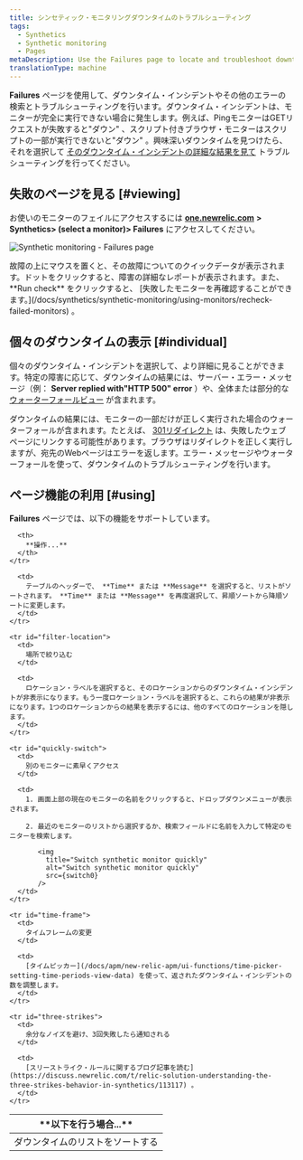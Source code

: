 ```yaml
---
title: シンセティック・モニタリングダウンタイムのトラブルシューティング
tags:
  - Synthetics
  - Synthetic monitoring
  - Pages
metaDescription: Use the Failures page to locate and troubleshoot downtime incidents. Jump to a results from each downtime incident to understand the failure.
translationType: machine
---
```




**Failures** ページを使用して、ダウンタイム・インシデントやその他のエラーの検索とトラブルシューティングを行います。ダウンタイム・インシデントは、モニターが完全に実行できない場合に発生します。例えば、PingモニターはGETリクエストが失敗すると"ダウン" 、スクリプト付きブラウザ・モニターはスクリプトの一部が実行できないと"ダウン" 。興味深いダウンタイムを見つけたら、それを選択して [そのダウンタイム・インシデントの詳細な結果を見て](/docs/synthetics/new-relic-synthetics/using-monitors/viewing-monitor-results#understanding) トラブルシューティングを行ってください。

## 失敗のページを見る [#viewing]

お使いのモニターのフェイルにアクセスするには [**one.newrelic.com**](http://one.newrelic.com/) **> Synthetics> (select a monitor)> Failures** にアクセスしてください。

<img
  title="Synthetic monitoring - Failures page"
  alt="Synthetic monitoring - Failures page"
  src={failures}
/>

<figcaption>
  故障の上にマウスを置くと、その故障についてのクイックデータが表示されます。ドットをクリックすると、障害の詳細なレポートが表示されます。また、 **Run check** をクリックすると、 [失敗したモニターを再確認することができます。](/docs/synthetics/synthetic-monitoring/using-monitors/recheck-failed-monitors) 。
</figcaption>

## 個々のダウンタイムの表示 [#individual]

個々のダウンタイム・インシデントを選択して、より詳細に見ることができます。特定の障害に応じて、ダウンタイムの結果には、サーバー・エラー・メッセージ（例： **Server replied with"HTTP 500" error** ）や、全体または部分的な [ウォーターフォールビュー](/docs/synthetics/new-relic-synthetics/using-monitors/viewing-monitor-results#understanding) が含まれます。

ダウンタイムの結果には、モニターの一部だけが正しく実行された場合のウォーターフォールが含まれます。たとえば、 [301リダイレクト](http://en.wikipedia.org/wiki/HTTP_301) は、失敗したウェブページにリンクする可能性があります。ブラウザはリダイレクトを正しく実行しますが、宛先のWebページはエラーを返します。エラー・メッセージやウォーターフォールを使って、ダウンタイムのトラブルシューティングを行います。

## ページ機能の利用 [#using]

**Failures** ページでは、以下の機能をサポートしています。

<table>
  <thead>
    <tr>
      <th width={200}>
        **以下を行う場合...**
      </th>

      <th>
        **操作...**
      </th>
    </tr>
  </thead>

  <tbody>
    <tr id="sort-list">
      <td>
        ダウンタイムのリストをソートする
      </td>

      <td>
        テーブルのヘッダーで、 **Time** または **Message** を選択すると、リストがソートされます。 **Time** または **Message** を再度選択して、昇順ソートから降順ソートに変更します。
      </td>
    </tr>

    <tr id="filter-location">
      <td>
        場所で絞り込む
      </td>

      <td>
        ロケーション・ラベルを選択すると、そのロケーションからのダウンタイム・インシデントが非表示になります。もう一度ロケーション・ラベルを選択すると、これらの結果が非表示になります。1つのロケーションからの結果を表示するには、他のすべてのロケーションを隠します。
      </td>
    </tr>

    <tr id="quickly-switch">
      <td>
        別のモニターに素早くアクセス
      </td>

      <td>
        1. 画面上部の現在のモニターの名前をクリックすると、ドロップダウンメニューが表示されます。

        2. 最近のモニターのリストから選択するか、検索フィールドに名前を入力して特定のモニターを検索します。

           <img
             title="Switch synthetic monitor quickly"
             alt="Switch synthetic monitor quickly"
             src={switch0}
           />
      </td>
    </tr>

    <tr id="time-frame">
      <td>
        タイムフレームの変更
      </td>

      <td>
        [タイムピッカー](/docs/apm/new-relic-apm/ui-functions/time-picker-setting-time-periods-view-data) を使って、返されたダウンタイム・インシデントの数を調整します。
      </td>
    </tr>

    <tr id="three-strikes">
      <td>
        余分なノイズを避け、3回失敗したら通知される
      </td>

      <td>
        [スリーストライク・ルールに関するブログ記事を読む](https://discuss.newrelic.com/t/relic-solution-understanding-the-three-strikes-behavior-in-synthetics/113117) 。
      </td>
    </tr>
  </tbody>
</table>